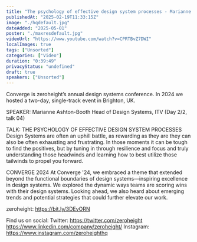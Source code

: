 ```yaml
---
title: "The psychology of effective design system processes - Marianne Ashton-Booth (Converge 2024)"
publishedAt: "2025-02-19T11:33:15Z"
image: "./hqdefault.jpg"
dateAdded: "2025-05-01"
poster: "./maxresdefault.jpg"
videoUrl: "https://www.youtube.com/watch?v=CPRTBvZ7DWI"
localImages: true
tags: ["Unsorted"]
categories: ["Video"]
duration: "0:39:49"
privacyStatus: "undefined"
draft: true
speakers: ["Unsorted"]
---
```

Converge is zeroheight’s annual design systems conference. In 2024 we hosted a two-day, single-track event in Brighton, UK. 

SPEAKER: 
Marianne Ashton-Booth
Head of Design Systems, ITV
(Day 2/2, talk 04)

TALK: THE PSYCHOLOGY OF EFFECTIVE DESIGN SYSTEM PROCESSES
Design Systems are often an uphill battle, as rewarding as they are they can also be often exhausting and frustrating. In those moments it can be tough to find the positives, but by tuning in through resilience and focus and truly understanding those headwinds and learning how to best utilize those tailwinds to propel you forward.

CONVERGE 2024
At Converge '24, we embraced a theme that extended beyond the functional boundaries of design systems—inspiring excellence in design systems. We explored the dynamic ways teams are scoring wins with their design systems. Looking ahead, we also heard about emerging trends and potential strategies that could further elevate our work.

zeroheight: https://bit.ly/3DEvORN

Find us on social:
Twitter: https://twitter.com/zeroheight
https://www.linkedin.com/company/zeroheight/
Instagram: https://www.instagram.com/zeroheighthq
